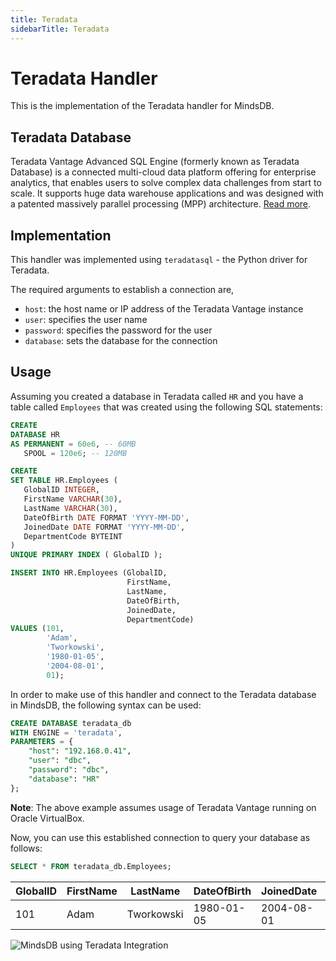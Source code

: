 ```yaml
---
title: Teradata
sidebarTitle: Teradata
---
```


# Teradata Handler

This is the implementation of the Teradata handler for MindsDB.

## Teradata Database

Teradata Vantage Advanced SQL Engine (formerly known as Teradata Database) is a connected multi-cloud data platform offering for enterprise analytics, that enables users to solve complex data challenges from start to scale. It supports huge data warehouse applications and was designed with a patented massively parallel processing (MPP) architecture. [Read more](https://docs.teradata.com/r/Teradata-VantageTM-Advanced-SQL-Engine-Release-Summary/June-2022/Introduction/What-is-Teradata-Vantage).

## Implementation

This handler was implemented using `teradatasql` - the Python driver for Teradata.

The required arguments to establish a connection are,

* `host`: the host name or IP address of the Teradata Vantage instance
* `user`: specifies the user name
* `password`: specifies the password for the user
* `database`: sets the database for the connection

## Usage

Assuming you created a database in Teradata called `HR` and you have a table called `Employees` that was created using
the following SQL statements:

```sql
CREATE
DATABASE HR
AS PERMANENT = 60e6, -- 60MB
   SPOOL = 120e6; -- 120MB

CREATE
SET TABLE HR.Employees (
   GlobalID INTEGER,
   FirstName VARCHAR(30),
   LastName VARCHAR(30),
   DateOfBirth DATE FORMAT 'YYYY-MM-DD',
   JoinedDate DATE FORMAT 'YYYY-MM-DD',
   DepartmentCode BYTEINT
)
UNIQUE PRIMARY INDEX ( GlobalID );

INSERT INTO HR.Employees (GlobalID,
                          FirstName,
                          LastName,
                          DateOfBirth,
                          JoinedDate,
                          DepartmentCode)
VALUES (101,
        'Adam',
        'Tworkowski',
        '1980-01-05',
        '2004-08-01',
        01);
```

In order to make use of this handler and connect to the Teradata database in MindsDB, the following syntax can be used:

```sql
CREATE DATABASE teradata_db
WITH ENGINE = 'teradata',
PARAMETERS = {
    "host": "192.168.0.41",
    "user": "dbc",
    "password": "dbc",
    "database": "HR"
};

```

**Note**: The above example assumes usage of Teradata Vantage running on Oracle VirtualBox.

Now, you can use this established connection to query your database as follows:

```sql
SELECT * FROM teradata_db.Employees;
```

|GlobalID | FirstName | LastName   | DateOfBirth | JoinedDate | DepartmentCode |
|---------|-----------|------------|-------------|------------|----------------|
|101      | Adam      | Tworkowski | 1980-01-05  | 2004-08-01 | 1              |

![MindsDB using Teradata Integration](https://i.imgur.com/GfSd9yW.png)